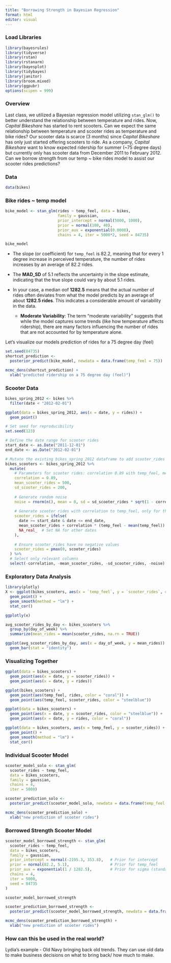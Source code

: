 ```yaml
---
title: "Borrowing Strength in Bayesian Regression"
format: html
editor: visual
---
```


### Load Libraries

```r
library(bayesrules)
library(tidyverse)
library(rstan)
library(rstanarm)
library(bayesplot)
library(tidybayes)
library(janitor)
library(broom.mixed)
library(ggpubr)
options(scipen = 999)
```

### Overview

Last class, we utilized a Bayesian regression model utilizing `stan_glm()` to better understand the relationship between temperature and rides. Now, *Capital Bikeshare* has started to rent scooters. Can we expect the same relationship between temperature and scooter rides as temperature and bike rides? Our scooter data is scarce (3 months) since *Capital Bikeshare* has only just started offering scooters to ride. As a company, *Capital Bikeshare* want to know expected ridership for summer (\~75 degree days) but currently only has scooter data from December 2011 to February 2012. Can we borrow strength from our temp \~ bike rides model to assist our scooter rides predictions?

### Data

```r
data(bikes)
```

### Bike rides \~ temp model

```r
bike_model <- stan_glm(rides ~ temp_feel, data = bikes,
                       family = gaussian,
                       prior_intercept = normal(5000, 1000),
                       prior = normal(100, 40), 
                       prior_aux = exponential(0.0008),
                       chains = 4, iter = 5000*2, seed = 84735)
```

```r
bike_model
```

-   The slope (or coefficient) for `temp_feel` is 82.2, meaning that for every 1 degree increase in perceived temperature, the number of rides increases by an average of 82.2 rides.

-   The **MAD_SD** of 5.1 reflects the uncertainty in the slope estimate, indicating that the true slope could vary by about 5.1 rides.

-   In your case, a median σ\sigmaσ of **1282.5** means that the actual number of rides often deviates from what the model predicts by an average of about **1282.5 rides**. This indicates a considerable amount of variability in the data.

    -   **Moderate Variability**: The term "moderate variability" suggests that while the model captures some trends (like how temperature affects ridership), there are many factors influencing the number of rides that are not accounted for by temperature alone.

Let's visualize our models prediction of rides for a 75 degree day (feel)

```r
set.seed(84735)
shortcut_prediction <- 
  posterior_predict(bike_model, newdata = data.frame(temp_feel = 75))
```

```r
mcmc_dens(shortcut_prediction) + 
  xlab("predicted ridership on a 75 degree day (feel)")
```

### Scooter Data

```r
bikes_spring_2012 <- bikes %>% 
  filter(date < "2012-02-01")
```

```r
ggplot(data = bikes_spring_2012, aes(x = date, y = rides)) +
  geom_point()
```

```r
# Set seed for reproducibility
set.seed(123)

# Define the date range for scooter rides
start_date <- as.Date("2011-12-01")
end_date <- as.Date("2012-02-01")

# Mutate the existing bikes_spring_2012 dataframe to add scooter_rides
bikes_scooters <- bikes_spring_2012 %>%
  mutate(
    # Parameters for scooter rides: correlation 0.89 with temp_feel, mean 500, sd 200
    correlation = 0.89,
    mean_scooter_rides = 500,
    sd_scooter_rides = 200,
    
    # Generate random noise
    noise = rnorm(n(), mean = 0, sd = sd_scooter_rides * sqrt(1 - correlation^2)),
    
    # Generate scooter rides with correlation to temp_feel, only for the specified dates
    scooter_rides = ifelse(
      date >= start_date & date <= end_date,
      mean_scooter_rides + correlation * (temp_feel - mean(temp_feel)) * (sd_scooter_rides / sd(temp_feel)) + noise,
      NA_real_  # Set NA for other dates
    ),
    
    # Ensure scooter_rides have no negative values
    scooter_rides = pmax(0, scooter_rides)
  ) %>%
  # Select only relevant columns
  select(-correlation, -mean_scooter_rides, -sd_scooter_rides, -noise)
```

### Exploratory Data Analysis

```r
library(plotly)
X <- ggplot(bikes_scooters, aes(x = `temp_feel`, y = `scooter_rides`, color = `day_of_week`)) +
  geom_point() +
  geom_smooth(method = "lm") +
  stat_cor()

ggplotly(x)
```

```r
avg_scooter_rides_by_day <- bikes_scooters %>%
  group_by(day_of_week) %>%
  summarize(mean_rides = mean(scooter_rides, na.rn = TRUE))

ggplot(avg_scooter_rides_by_day, aes(x = day_of_week, y = mean_rides)) +
  geom_bar(stat = "identity")
```

### Visualizing Together

```r
ggplot(data = bikes_scooters) +
  geom_point(aes(x = date, y = scooter_rides)) +
  geom_point(aes(x = date, y = rides)) 
```

```r
ggplot(bikes_scooters) +
  geom_point(aes(temp_feel, rides, color = "coral")) +
  geom_point(aes(temp_feel, scooter_rides, color = "steelblue"))
```

```r
ggplot(data = bikes_scooters) +
  geom_point(aes(x = date, y = scooter_rides, color = "steelblue")) +
  geom_point(aes(x = date, y = rides, color = "coral")) 
```

```r
ggplot(data = bikes_scooters, aes(x = temp_feel, y = scooter_rides)) +
  geom_point() +
  geom_smooth(method = "lm") +
  stat_cor() 
```

### Individual Scooter Model

```r
scooter_model_solo <- stan_glm(
  scooter_rides ~ temp_feel, 
  data = bikes_scooters,
  family = gaussian,
  chains = 4,
  iter = 5000)
```

```r
scooter_prediction_solo <- 
  posterior_predict(scooter_model_solo, newdata = data.frame(temp_feel = 75))
```

```r
mcmc_dens(scooter_prediction_solo) + 
  xlab("new prediction of scooter rides")
```

### Borrowed Strength Scooter Model

```r
scooter_model_borrowed_strength <- stan_glm(
  scooter_rides ~ temp_feel, 
  data = bikes_scooters,
  family = gaussian,
  prior_intercept = normal(-2195.3, 353.8),   # Prior for intercept
  prior = normal(82.2, 5.1),                  # Prior for temp_feel
  prior_aux = exponential(1 / 1282.5),        # Prior for sigma (standard deviation)
  chains = 4,
  iter = 5000,
  seed = 84735
)

```

```r
scooter_model_borrowed_strength
```

```r
scooter_prediction_borrowed_strength <- 
  posterior_predict(scooter_model_borrowed_strength, newdata = data.frame(temp_feel = 75))
```

```r
mcmc_dens(scooter_prediction_borrowed_strength) + 
  xlab("new prediction of scooter rides")
```

### How can this be used in the real world?

Lydia's example - Old Navy bringing back old trends. They can use old data to make business decisions on what to bring back/ how much to make.
